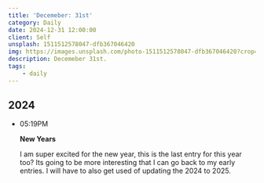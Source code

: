 ```yaml
---
title: 'Decemeber: 31st'
category: Daily
date: 2024-12-31 12:00:00
client: Self
unsplash: 1511512578047-dfb367046420
img: https://images.unsplash.com/photo-1511512578047-dfb367046420?crop=entropy&cs=srgb&fm=jpg&ixid=MnwzNjM5Nzd8MHwxfHJhbmRvbXx8fHx8fHx8fDE2ODE3NDg2ODY&ixlib=rb-4.0.3&q=85
description: Decemeber 31st.
tags:
    - daily
---
```



## 2024

-   05:19PM

    **New Years**

    I am super excited for the new year, this is the last entry for this year too?
    Its going to be more interesting that I can go back to my early entries.
    I will have to also get used of updating the 2024 to 2025.